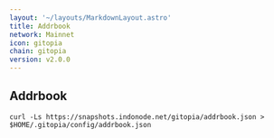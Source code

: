 ```yaml
---
layout: '~/layouts/MarkdownLayout.astro'
title: Addrbook
network: Mainnet
icon: gitopia
chain: gitopia
version: v2.0.0
---
```

## Addrbook

```
curl -Ls https://snapshots.indonode.net/gitopia/addrbook.json > $HOME/.gitopia/config/addrbook.json
```